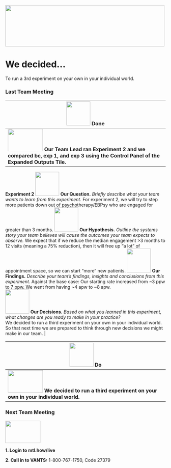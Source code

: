 <!-- MTL Logo, HTML img tag -->
<img src = "https://raw.githubusercontent.com/lzim/teampsd/teampsd_style/mtl_logo/mtl_testdontguess_sm.png"
     height = "130" width = "500"> 

# We decided...  
<!-- Learning Objectives Icon --> To run a 3rd experiment on your own in your individual world. 

### Last Team Meeting
<!-- Do/Done Tables -->
| <img src = "https://raw.githubusercontent.com/lzim/teampsd/hexagon_icons/np_hexagon-check-mark_309690_003F72.png" height = "75" width = "75"> **Done** | 
| --- |
| [<img src = "https://raw.githubusercontent.com/lzim/teampsd/master/resources/logos/mtl_how_sim.png" height = "70" width = "110">](http://mtl.how/sim) **Our Team Lead ran Experiment 2 and we compared bc, exp 1, and exp 3 using the Control Panel of the Expanded Outputs Tile.** 
**Experiment 2**
<img src = "https://github.com/lzim/teampsd/blob/hexagon_icons/np_communication_884666_0083BE.svg" height = "75" width = "75" style = "display: inline-block"/> **Our Question.** *Briefly describe what your team wants to learn from this experiment.*
For experiment 2, we will try to step more patients down out of psychotherapy/EBPsy who are engaged for greater than 3 months.
<img src = "https://github.com/lzim/teampsd/blob/hexagon_icons/np_share_884712_0083BE.svg" height = "75" width = "75" style = "display: inline-block"/> **Our Hypothesis.** *Outline the systems story your team believes will cause the outcomes your team expects to observe.* 
We expect that if we reduce the median engagement >3 months to 12 visits (meaning a 75% reduction), then it will free up "a lot" of appointment space, so we can start "more" new patients.
<img src = "https://github.com/lzim/teampsd/blob/hexagon_icons/np_idea_884671_0083BE.svg" height = "75" width = "75" style = "display: inline-block"/> **Our Findings.** *Describe your team's findings, insights and conclusions from this experiment.*
Against the base case:  Our starting rate increased from ~3 ppw to 7 ppw.  We went from having ~4 apw  to ~8 apw.  
<img src = "https://raw.githubusercontent.com/lzim/teampsd/master/resources/icons/decision.png" height = "75" width = "75" style = "display: inline-block"/> **Our Decisions.** *Based on what you learned in this experiment, what changes are you ready to make in your practice?*  
We decided to run a third experiment on your own in your individual world. So that next time we are prepared to think through new decisions we might make in our team.    |

<img src = "https://raw.githubusercontent.com/lzim/teampsd/hexagon_icons/np_synchronize_778914_003F72.png" height = "75" width = "75"> **Do** |
| --- |
|[<img src = "https://raw.githubusercontent.com/lzim/teampsd/master/resources/logos/mtl_how_sim.png" height = "70" width = "110">](http://mtl.how/sim) **We decided to run a third experiment on your own in your individual world.**  |

### Next Team Meeting 
[<img src = "https://github.com/lzim/teampsd/blob/master/resources/logos/mtl_live_sq_sm.png" height = "70" width = "110">](http://mtl.how/live)

**1. Login to mtl.how/live**

**2. Call in to VANTS:** 1-800-767-1750, Code 27379 


